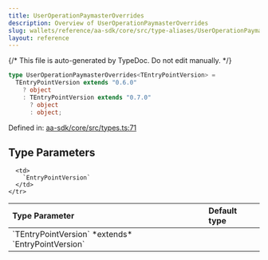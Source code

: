 ```yaml
---
title: UserOperationPaymasterOverrides
description: Overview of UserOperationPaymasterOverrides
slug: wallets/reference/aa-sdk/core/src/type-aliases/UserOperationPaymasterOverrides
layout: reference
---
```


{/* This file is auto-generated by TypeDoc. Do not edit manually. */}

```ts
type UserOperationPaymasterOverrides<TEntryPointVersion> =
  TEntryPointVersion extends "0.6.0"
    ? object
    : TEntryPointVersion extends "0.7.0"
      ? object
      : object;
```

Defined in: [aa-sdk/core/src/types.ts:71](https://github.com/alchemyplatform/aa-sdk/blob/08ef11b1fc98663df6a97fa93722c7f14b33f1cc/aa-sdk/core/src/types.ts#L71)

## Type Parameters

<table>
  <thead>
    <tr>
      <th align="left">Type Parameter</th>
      <th align="left">Default type</th>
    </tr>
  </thead>

  <tbody>
    <tr>
      <td>
        `TEntryPointVersion` *extends* `EntryPointVersion`
      </td>

      <td>
        `EntryPointVersion`
      </td>
    </tr>

  </tbody>
</table>

